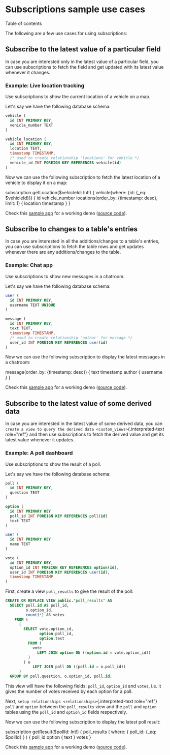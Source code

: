 
Subscriptions sample use cases
==============================

Table of contents

The following are a few use cases for using subscriptions:

Subscribe to the latest value of a particular field
---------------------------------------------------

In case you are interested only in the latest value of a particular
field, you can use subscriptions to fetch the field and get updated with
its latest value whenever it changes.

### Example: Live location tracking

Use subscriptions to show the current location of a vehicle on a map.

Let\'s say we have the following database schema:

```sql
vehicle (
  id INT PRIMARY KEY,
  vehicle_number TEXT
)

vehicle_location (
  id INT PRIMARY KEY,
  location TEXT,
  timestamp TIMESTAMP,
  /* used to create relationship 'locations' for vehicle */
  vehicle_id INT FOREIGN KEY REFERENCES vehicle(id)
)
```

Now we can use the following subscription to fetch the latest location
of a vehicle to display it on a map:

subscription getLocation($vehicleId: Int!) {
  vehicle(where: {id: {_eq: $vehicleId}}) {
    id
    vehicle_number
    locations(order_by: {timestamp: desc}, limit: 1) {
      location
      timestamp
    }
  }


Check this [sample
app](https://realtime-location-tracking.demo.hasura.app/) for a working
demo ([source
code](https://github.com/hasura/graphql-engine/tree/master/community/sample-apps/realtime-location-tracking)).

Subscribe to changes to a table\'s entries
------------------------------------------

In case you are interested in all the additions/changes to a table\'s
entries, you can use subscriptions to fetch the table rows and get
updates whenever there are any additions/changes to the table.

### Example: Chat app

Use subscriptions to show new messages in a chatroom.

Let\'s say we have the following database schema:

```sql
user (
  id INT PRIMARY KEY,
  username TEXT UNIQUE
)

message (
  id INT PRIMARY KEY,
  text TEXT,
  timestamp TIMESTAMP,
  /* used to create relationship 'author' for message */
  user_id INT FOREIGN KEY REFERENCES user(id)
)
```

Now we can use the following subscription to display the latest messages
in a chatroom:

  message(order_by: {timestamp: desc}) {
    text
    timestamp
    author {
      username
    }
  }


Check this [sample app](https://realtime-chat.demo.hasura.app/) for a
working demo ([source
code](https://github.com/hasura/graphql-engine/tree/master/community/sample-apps/realtime-chat)).

Subscribe to the latest value of some derived data
--------------------------------------------------

In case you are interested in the latest value of some derived data, you
can `create a view to query the derived
data <custom_views>`{.interpreted-text role="ref"} and then use
subscriptions to fetch the derived value and get its latest value
whenever it updates.

### Example: A poll dashboard

Use subscriptions to show the result of a poll.

Let\'s say we have the following database schema:

```sql
poll (
  id INT PRIMARY KEY,
  question TEXT
)

option (
  id INT PRIMARY KEY
  poll_id INT FOREIGN KEY REFERENCES poll(id)
  text TEXT
)

user (
  id INT PRIMARY KEY
  name TEXT
)

vote (
  id INT PRIMARY KEY,
  option_id INT FOREIGN KEY REFERENCES option(id),
  user_id INT FOREIGN KEY REFERENCES user(id),
  timestamp TIMESTAMP
)
```

First, create a view `poll_results` to give the result of the poll:

```sql
CREATE OR REPLACE VIEW public."poll_results" AS
  SELECT poll.id AS poll_id,
         o.option_id,
         count(*) AS votes
    FROM (
      (
        SELECT vote.option_id,
               option.poll_id,
               option.text
          FROM (
            vote
              LEFT JOIN option ON ((option.id = vote.option_id))
          )
        ) o
            LEFT JOIN poll ON ((poll.id = o.poll_id))
      )
  GROUP BY poll.question, o.option_id, poll.id;
```

This view will have the following fields: `poll_id`, `option_id` and
`votes`, i.e. it gives the number of votes received by each option for a
poll.

Next, `setup relationships <relationships>`{.interpreted-text
role="ref"} `poll` and `option` between the `poll_results` view and the
`poll` and `option` tables using the `poll_id` and `option_id` fields
respectively.

Now we can use the following subscription to display the latest poll
result:

subscription getResult($pollId: Int!) {
  poll_results (
    where: { poll_id: {_eq: $pollId} }
  ) {
    poll_id
    option {
      text
    }
    votes
  }


Check this [sample app](https://realtime-poll.demo.hasura.app/) for a
working demo ([source
code](https://github.com/hasura/graphql-engine/tree/master/community/sample-apps/realtime-poll)).
